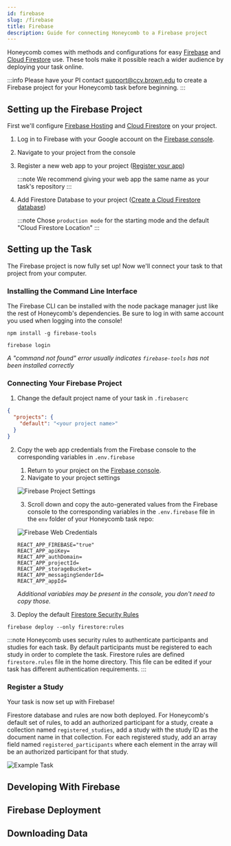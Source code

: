 ---
id: firebase
slug: /firebase
title: Firebase
description: Guide for connecting Honeycomb to a Firebase project
---

Honeycomb comes with methods and configurations for easy [Firebase](https://firebase.google.com/) and [Cloud Firestore](https://firebase.google.com/docs/firestore) use. These tools make it possible reach a wider audience by deploying your task online.

:::info
Please have your PI contact [support@ccv.brown.edu](mailto:support@ccv.brown.edu) to create a Firebase project for your Honeycomb task before beginning.
:::

## Setting up the Firebase Project

First we'll configure [Firebase Hosting](https://firebase.google.com/docs/hosting) and [Cloud Firestore](https://firebase.google.com/docs/firestore) on your project.

1. Log in to Firebase with your Google account on the [Firebase console](https://console.firebase.google.com/).
2. Navigate to your project from the console
3. Register a new web app to your project ([Register your app](https://firebase.google.com/docs/web/setup#register-app))

   :::note
   We recommend giving your web app the same name as your task's repository
   :::

4. Add Firestore Database to your project ([Create a Cloud Firestore database](https://firebase.google.com/docs/firestore/quickstart#create))

   :::note
   Chose `production mode` for the starting mode and the default "Cloud Firestore Location"
   :::

## Setting up the Task

The Firebase project is now fully set up! Now we'll connect your task to that project from your computer.

### Installing the Command Line Interface

The Firebase CLI can be installed with the node package manager just like the rest of Honeycomb's dependencies. Be sure to log in with same account you used when logging into the console!

```shell title="Install the Firebase CLI"
npm install -g firebase-tools
```

```shell title="Login to Firebase"
firebase login
```

_A "command not found" error usually indicates `firebase-tools` has not been installed correctly_

### Connecting Your Firebase Project

1. Change the default project name of your task in `.firebaserc`

```json title=".firebaserc" showLineNumbers
{
  "projects": {
    "default": "<your project name>"
  }
}
```

2. Copy the web app credentials from the Firebase console to the corresponding variables in `.env.firebase`

   1. Return to your project on the [Firebase console](https://console.firebase.google.com/).
   2. Navigate to your project settings

   ![Firebase Project Settings](./assets/firebase-console-settings.png)

   3. Scroll down and copy the auto-generated values from the Firebase console to the corresponding variables in the `.env.firebase` file in the `env` folder of your Honeycomb task repo:

   ![Firebase Web Credentials](./assets/firebase-web-credentials.png)

   ```shell title="env/.env.firebase"
   REACT_APP_FIREBASE="true"
   REACT_APP_apiKey=
   REACT_APP_authDomain=
   REACT_APP_projectId=
   REACT_APP_storageBucket=
   REACT_APP_messagingSenderId=
   REACT_APP_appId=
   ```

   _Additional variables may be present in the console, you don't need to copy those._

3. Deploy the default [Firestore Security Rules](https://firebase.google.com/docs/firestore/security/get-started)

```shell title="Deploy Firestore rules"
firebase deploy --only firestore:rules
```

:::note
Honeycomb uses security rules to authenticate participants and studies for each task. By default participants must be registered to each study in order to complete the task. Firestore rules are defined `firestore.rules` file in the home directory. This file can be edited if your task has different authentication requirements.
:::

### Register a Study

Your task is now set up with Firebase!

Firestore database and rules are now both deployed. For Honeycomb's default set of rules, to add an authorized participant for a study, create a collection named `registered_studies`, add a study with the study ID as the document name in that collection. For each registered study, add an array field named `registered_participants` where each element in the array will be an authorized participant for that study.

![Example Task](assets/test-task.png)

## Developing With Firebase

## Firebase Deployment

## Downloading Data

